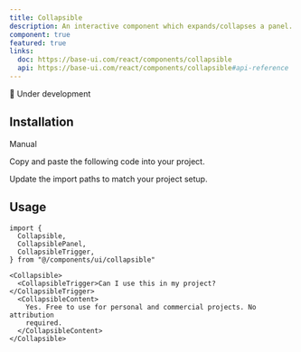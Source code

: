 ```yaml
---
title: Collapsible
description: An interactive component which expands/collapses a panel.
component: true
featured: true
links:
  doc: https://base-ui.com/react/components/collapsible
  api: https://base-ui.com/react/components/collapsible#api-reference
---
```


🚧 Under development

<ComponentPreview
  name="collapsible-demo"
  description="A collapsible component."
/>

## Installation

<Tabs defaultValue="manual">

<TabsList>
  <TabsTrigger value="manual">Manual</TabsTrigger>
</TabsList>
<TabsContent value="manual">

<Steps>

<Step>Copy and paste the following code into your project.</Step>

<ComponentSource name="collapsible" />

<Step>Update the import paths to match your project setup.</Step>

</Steps>

</TabsContent>

</Tabs>

## Usage

```tsx
import {
  Collapsible,
  CollapsiblePanel,
  CollapsibleTrigger,
} from "@/components/ui/collapsible"
```

```tsx
<Collapsible>
  <CollapsibleTrigger>Can I use this in my project?</CollapsibleTrigger>
  <CollapsibleContent>
    Yes. Free to use for personal and commercial projects. No attribution
    required.
  </CollapsibleContent>
</Collapsible>
```
